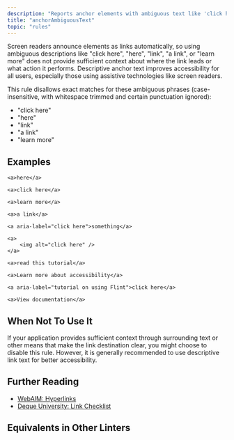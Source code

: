 ```yaml
---
description: "Reports anchor elements with ambiguous text like 'click here' or 'learn more'."
title: "anchorAmbiguousText"
topic: "rules"
---
```



<RuleSummary plugin="jsx" rule="anchorAmbiguousText" />

Screen readers announce elements as links automatically, so using ambiguous descriptions like "click here", "here", "link", "a link", or "learn more" does not provide sufficient context about where the link leads or what action it performs.
Descriptive anchor text improves accessibility for all users, especially those using assistive technologies like screen readers.

This rule disallows exact matches for these ambiguous phrases (case-insensitive, with whitespace trimmed and certain punctuation ignored):

- "click here"
- "here"
- "link"
- "a link"
- "learn more"

## Examples

<Tabs>
<TabItem label="❌ Incorrect">

```tsx
<a>here</a>
```

```tsx
<a>click here</a>
```

```tsx
<a>learn more</a>
```

```tsx
<a>a link</a>
```

```tsx
<a aria-label="click here">something</a>
```

```tsx
<a>
	<img alt="click here" />
</a>
```

</TabItem>
<TabItem label="✅ Correct">

```tsx
<a>read this tutorial</a>
```

```tsx
<a>Learn more about accessibility</a>
```

```tsx
<a aria-label="tutorial on using Flint">click here</a>
```

```tsx
<a>View documentation</a>
```

</TabItem>
</Tabs>

## When Not To Use It

If your application provides sufficient context through surrounding text or other means that make the link destination clear, you might choose to disable this rule.
However, it is generally recommended to use descriptive link text for better accessibility.

## Further Reading

- [WebAIM: Hyperlinks](https://webaim.org/techniques/hypertext/)
- [Deque University: Link Checklist](https://dequeuniversity.com/checklists/web/links)

## Equivalents in Other Linters

<RuleEquivalents pluginId="jsx" ruleId="anchorAmbiguousText" />
